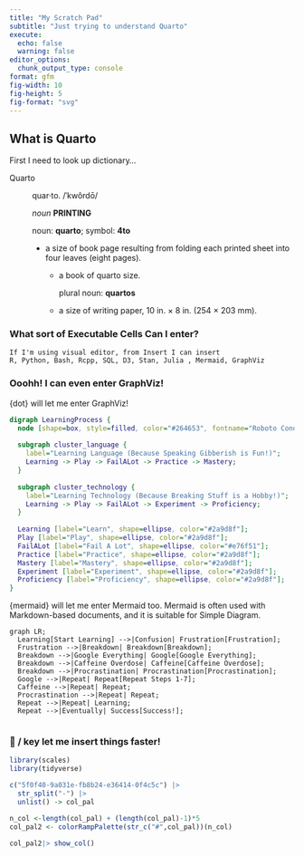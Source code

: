 ```yaml
---
title: "My Scratch Pad"
subtitle: "Just trying to understand Quarto"
execute:
  echo: false
  warning: false
editor_options: 
  chunk_output_type: console
format: gfm
fig-width: 10
fig-height: 5
fig-format: "svg"
---
```


## What is Quarto

First I need to look up dictionary...

Quarto

:   quar·to. /ˈkwôrdō/

    *noun* **PRINTING**

    noun: **quarto**; symbol: **4to**

    -   a size of book page resulting from folding each printed sheet into four leaves (eight pages).

        -   a book of quarto size.

            plural noun: **quartos**

        -   a size of writing paper, 10 in. × 8 in. (254 × 203 mm).

### What sort of Executable Cells Can I enter?

```         
If I'm using visual editor, from Insert I can insert  
R, Python, Bash, Rcpp, SQL, D3, Stan, Julia , Mermaid, GraphViz
```

### Ooohh! I can even enter GraphViz!

{dot} will let me enter GraphViz!

```dot
digraph LearningProcess {
  node [shape=box, style=filled, color="#264653", fontname="Roboto Condensed"];
  
  subgraph cluster_language {
    label="Learning Language (Because Speaking Gibberish is Fun!)";
    Learning -> Play -> FailALot -> Practice -> Mastery;
  }
  
  subgraph cluster_technology {
    label="Learning Technology (Because Breaking Stuff is a Hobby!)";
    Learning -> Play -> FailALot -> Experiment -> Proficiency;
  }
  
  Learning [label="Learn", shape=ellipse, color="#2a9d8f"];
  Play [label="Play", shape=ellipse, color="#2a9d8f"];
  FailALot [label="Fail A Lot", shape=ellipse, color="#e76f51"];
  Practice [label="Practice", shape=ellipse, color="#2a9d8f"];
  Mastery [label="Mastery", shape=ellipse, color="#2a9d8f"];
  Experiment [label="Experiment", shape=ellipse, color="#2a9d8f"];
  Proficiency [label="Proficiency", shape=ellipse, color="#2a9d8f"];
}

```

{mermaid} will let me enter Mermaid too. Mermaid is often used with Markdown-based documents, and it is suitable for Simple Diagram.

```mermaid
graph LR;
  Learning[Start Learning] -->|Confusion| Frustration[Frustration];
  Frustration -->|Breakdown| Breakdown[Breakdown];
  Breakdown -->|Google Everything| Google[Google Everything];
  Breakdown -->|Caffeine Overdose| Caffeine[Caffeine Overdose];
  Breakdown -->|Procrastination| Procrastination[Procrastination];
  Google -->|Repeat| Repeat[Repeat Steps 1-7];
  Caffeine -->|Repeat| Repeat;
  Procrastination -->|Repeat| Repeat;
  Repeat -->|Repeat| Learning;
  Repeat -->|Eventually| Success[Success!];


```

### 🤩 / key let me insert things faster!

```r
library(scales)
library(tidyverse)

c("5f0f40-9a031e-fb8b24-e36414-0f4c5c") |>
  str_split("-") |>
  unlist() -> col_pal

n_col <-length(col_pal) + (length(col_pal)-1)*5
col_pal2 <- colorRampPalette(str_c("#",col_pal))(n_col)

col_pal2|> show_col()
```
